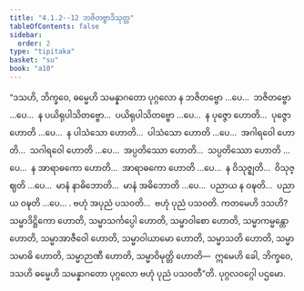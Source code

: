 ```yaml
---
title: "4.1.2--12 ဘဇိတဗ္ဗာဒိသုတ္တ"
tableOfContents: false
sidebar:
  order: 2
type: "tipitaka"
basket: "su"
book: "a10"
---
```



<DynamicBreadcrumb />

<Division number="156--166" book="a10">

<Paragraph number="1153" book="a10">
“ဒသဟိ, ဘိက္ခဝေ, ဓမ္မေဟိ သမန္နာဂတော ပုဂ္ဂလော န ဘဇိတဗ္ဗော …ပေ…  ဘဇိတဗ္ဗော …ပေ…  န ပယိရုပါသိတဗ္ဗော…  ပယိရုပါသိတဗ္ဗော …ပေ…  န ပုဇ္ဇော ဟောတိ…  ပုဇ္ဇော ဟောတိ …ပေ…  န ပါသံသော ဟောတိ…  ပါသံသော ဟောတိ …ပေ…  အဂါရဝေါ ဟောတိ…  သဂါရဝေါ ဟောတိ …ပေ…  အပ္ပတိဿော ဟောတိ…  သပ္ပတိဿော ဟောတိ …ပေ…  န အာရာဓကော ဟောတိ…  အာရာဓကော ဟောတိ …ပေ…  န ဝိသုဇ္ဈတိ…  ဝိသုဇ္ဈတိ …ပေ…  မာနံ နာဓိဘောတိ…  မာနံ အဓိဘောတိ …ပေ…  ပညာယ န ဝဍ္ဎတိ…  ပညာယ ဝဍ္ဎတိ …ပေ… .
</Paragraph>

<Paragraph number="1154" book="a10">
ဗဟုံ အပုညံ ပသဝတိ…  ဗဟုံ ပုညံ ပသဝတိ. ကတမေဟိ ဒသဟိ? သမ္မာဒိဋ္ဌိကော ဟောတိ, သမ္မာသင်္ကပ္ပေါ ဟောတိ, သမ္မာဝါစော ဟောတိ, သမ္မာကမ္မန္တော ဟောတိ, သမ္မာအာဇီဝေါ ဟောတိ, သမ္မာဝါယာမော ဟောတိ, သမ္မာသတိ ဟောတိ, သမ္မာသမာဓိ ဟောတိ, သမ္မာဉာဏီ ဟောတိ, သမ္မာဝိမုတ္တိ ဟောတိ—  ဣမေဟိ ခေါ, ဘိက္ခဝေ, ဒသဟိ ဓမ္မေဟိ သမန္နာဂတော ပုဂ္ဂလော ဗဟုံ ပုညံ ပသဝတီ”တိ.

</Paragraph>
</Division>

<Paragraph number="1155" type="center" book="a10">
ပုဂ္ဂလဝဂ္ဂေါ ပဌမော.
</Paragraph>